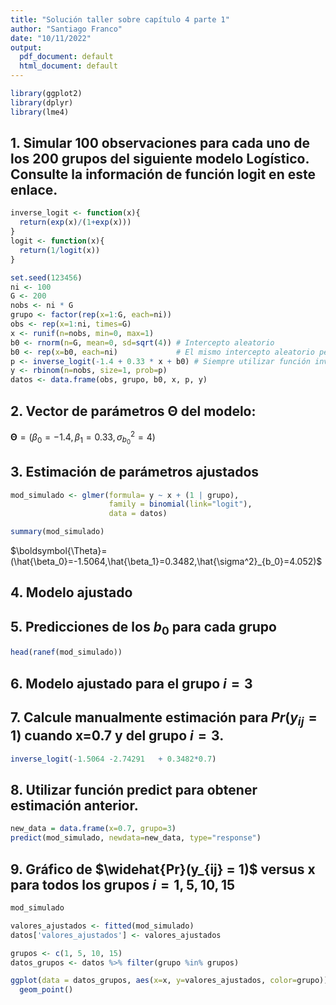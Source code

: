 ```yaml
---
title: "Solución taller sobre capítulo 4 parte 1"
author: "Santiago Franco"
date: "10/11/2022"
output:
  pdf_document: default
  html_document: default
---
```


```r
library(ggplot2)
library(dplyr)
library(lme4)
```

\begin{align} 
y_{ij} &\sim  Bernoulli(p_{ij}) \\ 
\text{logit}(p_{ij}) &= -1.4 + b_{0i} + 0.33 \, x_{ij} \\
x &\sim \text{Unif}(0, 1) \\
b_0 &\sim N(0, 4)
\end{align}


## 1. Simular 100 observaciones para cada uno de los 200 grupos del siguiente modelo Logístico. Consulte la información de función logit en este enlace.

```r
inverse_logit <- function(x){
  return(exp(x)/(1+exp(x)))
}
logit <- function(x){
  return(1/logit(x))
}
```


```r
set.seed(123456)
ni <- 100
G <- 200
nobs <- ni * G
grupo <- factor(rep(x=1:G, each=ni))
obs <- rep(x=1:ni, times=G)
x <- runif(n=nobs, min=0, max=1)
b0 <- rnorm(n=G, mean=0, sd=sqrt(4)) # Intercepto aleatorio
b0 <- rep(x=b0, each=ni)             # El mismo intercepto aleatorio pero repetido
p <- inverse_logit(-1.4 + 0.33 * x + b0) # Siempre utilizar función inversa a la planteada en el modelo
y <- rbinom(n=nobs, size=1, prob=p)
datos <- data.frame(obs, grupo, b0, x, p, y)
```

## 2. Vector de parámetros $\boldsymbol{\Theta}$ del modelo:

$\boldsymbol{\Theta}=(\beta_0=-1.4,\beta_1=0.33,\sigma^2_{b_0}=4)$


## 3. Estimación de parámetros ajustados

```r
mod_simulado <- glmer(formula= y ~ x + (1 | grupo),
                      family = binomial(link="logit"),
                      data = datos)
```

```r
summary(mod_simulado)
```

$\boldsymbol{\Theta}=(\hat{\beta_0}=-1.5064,\hat{\beta_1}=0.3482,\hat{\sigma^2}_{b_0}=4.052)$

## 4. Modelo ajustado


\begin{align} 
y_{ij} &\sim  Bernoulli(\hat{p_{ij}}) \\ 
\text{logit}(\hat{p_{ij}}) &= -1.5064 + b_{0i} + 0.3482 \, x_{ij} \\
b_0 &\sim N(0, 4.052)
\end{align}


## 5. Predicciones de los $b_0$ para cada grupo


```r
head(ranef(mod_simulado))
```

## 6. Modelo ajustado para el grupo $i=3$

\begin{align} 
y_{ij} &\sim  Bernoulli(\hat{p_{3j}}) \\ 
\text{logit}(\hat{p_{3j}}) &= -1.5064 -2.74291	 + 0.3482 \, x_{ij}
\end{align}

## 7. Calcule manualmente estimación para $Pr(y_{ij}=1)$ cuando x=0.7 y del grupo $i=3$.

```r
inverse_logit(-1.5064 -2.74291	 + 0.3482*0.7)
```

## 8. Utilizar función predict para obtener estimación anterior.

```r
new_data = data.frame(x=0.7, grupo=3)
predict(mod_simulado, newdata=new_data, type="response")
```


## 9. Gráfico de $\widehat{Pr}(y_{ij} = 1)$ versus x para todos los grupos $i=1, 5, 10, 15$


```r
mod_simulado
```
```r
valores_ajustados <- fitted(mod_simulado)
datos['valores_ajustados'] <- valores_ajustados
```

```r
grupos <- c(1, 5, 10, 15)
datos_grupos <- datos %>% filter(grupo %in% grupos)
```

```r
ggplot(data = datos_grupos, aes(x=x, y=valores_ajustados, color=grupo)) +
  geom_point()
```



